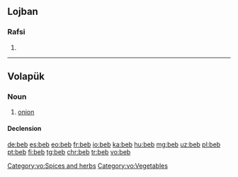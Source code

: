 {{also|Béb}}
==Lojban==

===Rafsi===
{{jbo-rafsi}}

# {{jbo-rafsi of|bebna}}

----

==Volapük==

===Noun===
{{vo-noun}}

# [[onion]]

====Declension====
{{vo-decl-noun}}

[[Category:vo:Spices and herbs]]
[[Category:vo:Vegetables]]

[[de:beb]]
[[es:beb]]
[[eo:beb]]
[[fr:beb]]
[[io:beb]]
[[ka:beb]]
[[hu:beb]]
[[mg:beb]]
[[uz:beb]]
[[pl:beb]]
[[pt:beb]]
[[fi:beb]]
[[tg:beb]]
[[chr:beb]]
[[tr:beb]]
[[vo:beb]]